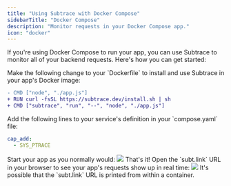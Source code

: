 ```yaml
---
title: "Using Subtrace with Docker Compose"
sidebarTitle: "Docker Compose"
description: "Monitor requests in your Docker Compose app."
icon: "docker"
---
```


If you're using Docker Compose to run your app, you can use Subtrace to monitor
all of your backend requests. Here's how you can get started:

<Steps>
<Step>
Make the following change to your `Dockerfile` to install and use Subtrace
in your app's Docker image:

```diff
- CMD ["node", "./app.js"]
+ RUN curl -fsSL https://subtrace.dev/install.sh | sh
+ CMD ["subtrace", "run", "--", "node", "./app.js"]
```

</Step>

<Step>
Add the following lines to your service's definition in your `compose.yaml`
file:

```yaml
cap_add:
  - SYS_PTRACE
```

</Step>

<Step>
Start your app as you normally would:

  <Expandable title="example output">
    <img className="rounded-xl" src="/images/docker-compose-link.png" />
  </Expandable>
</Step>

<Step>
That's it! Open the `subt.link` URL in your browser to see your app's requests
show up in real time:

<img className="rounded-xl" src="/images/subt-link-example.png" />

<Info>
  It's possible that the `subt.link` URL is printed from within a container.
</Info>

</Step>
</Steps>
